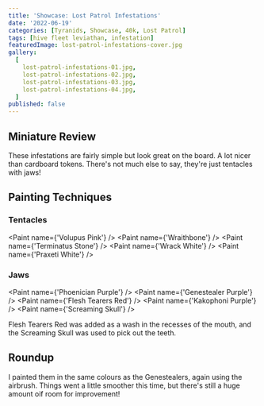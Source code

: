 ```yaml
---
title: 'Showcase: Lost Patrol Infestations'
date: '2022-06-19'
categories: [Tyranids, Showcase, 40k, Lost Patrol]
tags: [hive fleet leviathan, infestation]
featuredImage: lost-patrol-infestations-cover.jpg
gallery:
  [
    lost-patrol-infestations-01.jpg,
    lost-patrol-infestations-02.jpg,
    lost-patrol-infestations-03.jpg,
    lost-patrol-infestations-04.jpg,
  ]
published: false
---
```


## Miniature Review

These infestations are fairly simple but look great on the board. A lot nicer than cardboard tokens. There's not much
else to say, they're just tentacles with jaws!

## Painting Techniques

### Tentacles
<Paint name={'Volupus Pink'} />
<Paint name={'Wraithbone'} />
<Paint name={'Terminatus Stone'} />
<Paint name={'Wrack White'} />
<Paint name={'Praxeti White'} />

### Jaws
<Paint name={'Phoenician Purple'} />
<Paint name={'Genestealer Purple'} />
<Paint name={'Flesh Tearers Red'} />
<Paint name={'Kakophoni Purple'} />
<Paint name={'Screaming Skull'} />

Flesh Tearers Red was added as a wash in the recesses of the mouth, and the Screaming Skull was used to pick out the
teeth.

## Roundup

I painted them in the same colours as the Genestealers, again using the airbrush. Things went a little smoother this
time, but there's still a huge amount oif room for improvement!